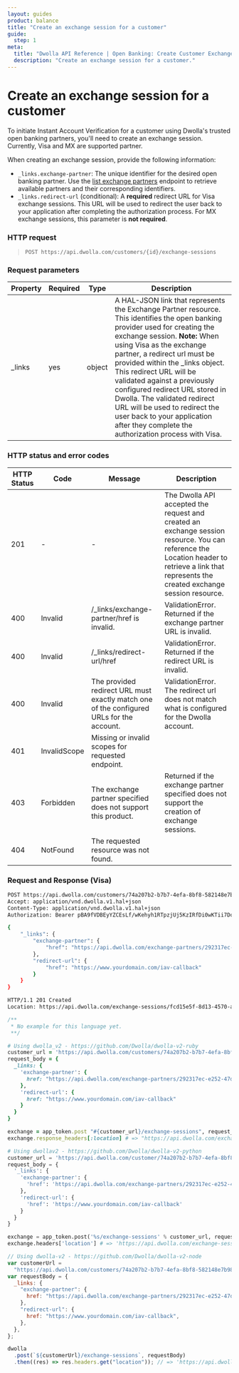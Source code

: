 ```yaml
---
layout: guides
product: balance
title: "Create an exchange session for a customer"
guide:
  step: 1
meta:
  title: "Dwolla API Reference | Open Banking: Create Customer Exchange Session"
  description: "Create an exchange session for a customer."
---
```


# Create an exchange session for a customer

To initiate Instant Account Verification for a customer using Dwolla's trusted open banking partners, you'll need to create an exchange session. Currently, Visa and MX are supported partner.

When creating an exchange session, provide the following information:

- `_links.exchange-partner`: The unique identifier for the desired open banking partner. Use the [list exchange partners](/docs/balance/api-reference/exchanges/list-exchange-partners) endpoint to retrieve available partners and their corresponding identifiers.
- `_links.redirect-url` (conditional): A **required** redirect URL for Visa exchange sessions. This URL will be used to redirect the user back to your application after completing the authorization process. For MX exchange sessions, this parameter is **not required**.

### HTTP request

> `POST https://api.dwolla.com/customers/{id}/exchange-sessions`

### Request parameters

| Property | Required | Type   | Description                                                                                                                                                                                                                                                                                                                                                                                                                                                                                                      |
| -------- | -------- | ------ | ---------------------------------------------------------------------------------------------------------------------------------------------------------------------------------------------------------------------------------------------------------------------------------------------------------------------------------------------------------------------------------------------------------------------------------------------------------------------------------------------------------------- |
| \_links  | yes      | object | A HAL-JSON link that represents the Exchange Partner resource. This identifies the open banking provider used for creating the exchange session. **Note:** When using Visa as the exchange partner, a redirect url must be provided within the \_links object. This redirect URL will be validated against a previously configured redirect URL stored in Dwolla. The validated redirect URL will be used to redirect the user back to your application after they complete the authorization process with Visa. |

### HTTP status and error codes

| HTTP Status | Code         | Message                                                                                  | Description                                                                                                                                                                                   |
| ----------- | ------------ | ---------------------------------------------------------------------------------------- | --------------------------------------------------------------------------------------------------------------------------------------------------------------------------------------------- |
| 201         | -            | -                                                                                        | The Dwolla API accepted the request and created an exchange session resource. You can reference the Location header to retrieve a link that represents the created exchange session resource. |
| 400         | Invalid      | /\_links/exchange-partner/href is invalid.                                               | ValidationError. Returned if the exchange partner URL is invalid.                                                                                                                             |
| 400         | Invalid      | /\_links/redirect-url/href                                                               | ValidationError. Returned if the redirect URL is invalid.                                                                                                                                     |
| 400         | Invalid      | The provided redirect URL must exactly match one of the configured URLs for the account. | ValidationError. The redirect url does not match what is configured for the Dwolla account.                                                                                                   |
| 401         | InvalidScope | Missing or invalid scopes for requested endpoint.                                        |
| 403         | Forbidden    | The exchange partner specified does not support this product.                            | Returned if the exchange partner specified does not support the creation of exchange sessions.                                                                                                |
| 404         | NotFound     | The requested resource was not found.                                                    |

### Request and Response (Visa)

```bash
POST https://api.dwolla.com/customers/74a207b2-b7b7-4efa-8bf8-582148e7b980/exchange-sessions
Accept: application/vnd.dwolla.v1.hal+json
Content-Type: application/vnd.dwolla.v1.hal+json
Authorization: Bearer pBA9fVDBEyYZCEsLf/wKehyh1RTpzjUj5KzIRfDi0wKTii7DqY

{
    "_links": {
        "exchange-partner": {
            "href": "https://api.dwolla.com/exchange-partners/292317ec-e252-47d8-93c3-2d128e037aa4"
        },
        "redirect-url": {
            "href": "https://www.yourdomain.com/iav-callback"
        }
    }
}

HTTP/1.1 201 Created
Location: https://api.dwolla.com/exchange-sessions/fcd15e5f-8d13-4570-a9b7-7fb49e55941d
```

```php
/**
 * No example for this language yet.
 **/
```

```ruby
# Using dwolla_v2 - https://github.com/Dwolla/dwolla-v2-ruby
customer_url = 'https://api.dwolla.com/customers/74a207b2-b7b7-4efa-8bf8-582148e7b980'
request_body = {
  _links: {
    'exchange-partner': {
      href: "https://api.dwolla.com/exchange-partners/292317ec-e252-47d8-93c3-2d128e037aa4"
    },
    'redirect-url': {
      href: "https://www.yourdomain.com/iav-callback"
    }
  }
}

exchange = app_token.post "#{customer_url}/exchange-sessions", request_body
exchange.response_headers[:location] # => "https://api.dwolla.com/exchange-sessions/fcd15e5f-8d13-4570-a9b7-7fb49e55941d"
```

```python
# Using dwollav2 - https://github.com/Dwolla/dwolla-v2-python
customer_url = 'https://api.dwolla.com/customer/74a207b2-b7b7-4efa-8bf8-582148e7b980'
request_body = {
  '_links': {
    'exchange-partner': {
      'href': 'https://api.dwolla.com/exchange-partners/292317ec-e252-47d8-93c3-2d128e037aa4'
    },
    'redirect-url': {
      'href': 'https://www.yourdomain.com/iav-callback'
    }
  }
}

exchange = app_token.post('%s/exchange-sessions' % customer_url, request_body)
exchange.headers['location'] # => 'https://api.dwolla.com/exchange-sessions/fcd15e5f-8d13-4570-a9b7-7fb49e55941d'
```

```javascript
// Using dwolla-v2 - https://github.com/Dwolla/dwolla-v2-node
var customerUrl =
  "https://api.dwolla.com/customers/74a207b2-b7b7-4efa-8bf8-582148e7b980";
var requestBody = {
  _links: {
    "exchange-partner": {
      href: "https://api.dwolla.com/exchange-partners/292317ec-e252-47d8-93c3-2d128e037aa4",
    },
    "redirect-url": {
      href: "https://www.yourdomain.com/iav-callback",
    },
  },
};

dwolla
  .post(`${customerUrl}/exchange-sessions`, requestBody)
  .then((res) => res.headers.get("location")); // => 'https://api.dwolla.com/exchange-sessions/fcd15e5f-8d13-4570-a9b7-7fb49e55941d'
```
